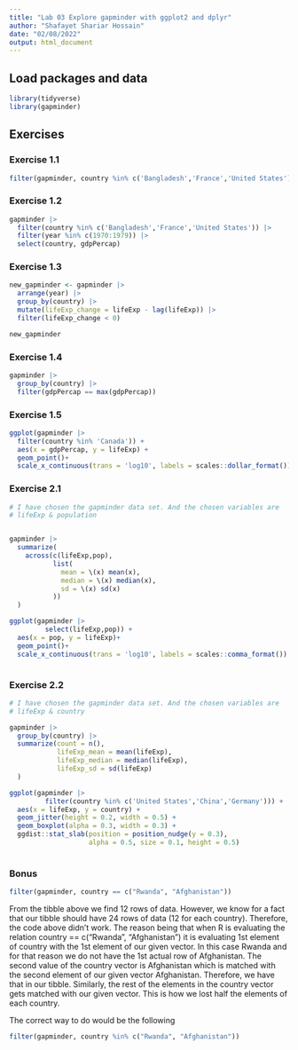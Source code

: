 ```yaml
---
title: "Lab 03 Explore gapminder with ggplot2 and dplyr"
author: "Shafayet Shariar Hossain"
date: "02/08/2022"
output: html_document
---
```


## Load packages and data

```r
library(tidyverse)
library(gapminder)
```


## Exercises

### Exercise 1.1


```r

filter(gapminder, country %in% c('Bangladesh','France','United States') & year %in% c(1970:1979))

```

### Exercise 1.2

```r


gapminder |> 
  filter(country %in% c('Bangladesh','France','United States')) |> 
  filter(year %in% c(1970:1979)) |> 
  select(country, gdpPercap)

```

### Exercise 1.3

```r


new_gapminder <- gapminder |> 
  arrange(year) |>
  group_by(country) |> 
  mutate(lifeExp_change = lifeExp - lag(lifeExp)) |> 
  filter(lifeExp_change < 0)

new_gapminder

```

### Exercise 1.4

```r

gapminder |> 
  group_by(country) |> 
  filter(gdpPercap == max(gdpPercap))


```

### Exercise 1.5

```r


ggplot(gapminder |> 
  filter(country %in% 'Canada')) +
  aes(x = gdpPercap, y = lifeExp) +
  geom_point()+
  scale_x_continuous(trans = 'log10', labels = scales::dollar_format())


```




### Exercise 2.1


```r

# I have chosen the gapminder data set. And the chosen variables are
# lifeExp & population


gapminder |>
  summarize(
    across(c(lifeExp,pop),
           list(
             mean = \(x) mean(x),
             median = \(x) median(x),
             sd = \(x) sd(x)
           )) 
  )
```

```r

ggplot(gapminder |>
         select(lifeExp,pop)) +
  aes(x = pop, y = lifeExp)+
  geom_point()+
  scale_x_continuous(trans = 'log10', labels = scales::comma_format())



```

### Exercise 2.2


```r

# I have chosen the gapminder data set. And the chosen variables are
# lifeExp & country

gapminder |>
  group_by(country) |>
  summarize(count = n(),
            lifeExp_mean = mean(lifeExp),
            lifeExp_median = median(lifeExp),
            lifeExp_sd = sd(lifeExp)
  )

```


```r

ggplot(gapminder |>
         filter(country %in% c('United States','China','Germany'))) +
  aes(x = lifeExp, y = country) + 
  geom_jitter(height = 0.2, width = 0.5) +
  geom_boxplot(alpha = 0.3, width = 0.3) +
  ggdist::stat_slab(position = position_nudge(y = 0.3),
                    alpha = 0.5, size = 0.1, height = 0.5) 
  

```

### Bonus



```r

filter(gapminder, country == c("Rwanda", "Afghanistan"))

```

From the tibble above we find 12 rows of data. However, we know for a fact that our tibble should have 24 rows of data (12 for each country). Therefore, the code above didn't work. The reason being that when R is evaluating the relation country == c("Rwanda", "Afghanistan") it is evaluating 1st element of country with the 1st element of our given vector. In this case Rwanda and for that reason we do not have the 1st actual row of Afghanistan. The second value of the country vector is Afghanistan which is matched with the second element of our given vector Afghanistan. Therefore, we have that in our tibble. Similarly, the rest of the elements in the country vector gets matched with our given vector. This is how we lost half the elements of each country. 

The correct way to do would be the following

```r
filter(gapminder, country %in% c("Rwanda", "Afghanistan"))

```

